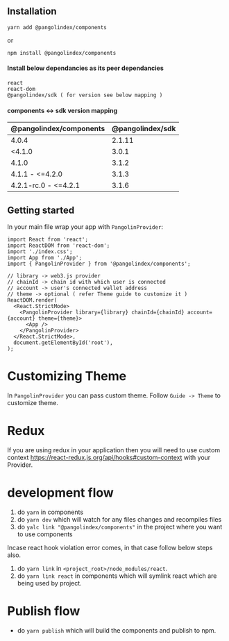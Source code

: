 

<Meta title="Guide/Introduction" component={ThemeProvider} />

## Installation

`yarn add @pangolindex/components`

or

`npm install @pangolindex/components`

#### Install below dependancies as its peer dependancies

```
react
react-dom
@pangolindex/sdk ( for version see below mapping )
```

#### components <-> sdk version mapping

| @pangolindex/components | @pangolindex/sdk |
| ----------------------- | ---------------- |
| 4.0.4                   | 2.1.11           |
| <4.1.0                  | 3.0.1            |
| 4.1.0                   | 3.1.2            |
| 4.1.1 - <=4.2.0         | 3.1.3            |
| 4.2.1-rc.0 - <=4.2.1    | 3.1.6            |

## Getting started

In your main file wrap your app with `PangolinProvider`:

```tsx
import React from 'react';
import ReactDOM from 'react-dom';
import './index.css';
import App from './App';
import { PangolinProvider } from '@pangolindex/components';

// library -> web3.js provider
// chainId -> chain id with which user is connected
// account -> user's connected wallet address
// theme -> optional ( refer Theme guide to customize it )
ReactDOM.render(
  <React.StrictMode>
    <PangolinProvider library={library} chainId={chainId} account={account} theme={theme}>
      <App />
    </PangolinProvider>
  </React.StrictMode>,
  document.getElementById('root'),
);
```

# Customizing Theme

In `PangolinProvider` you can pass custom theme. Follow `Guide -> Theme` to customize theme.

# Redux

If you are using redux in your application then you will need to use custom context https://react-redux.js.org/api/hooks#custom-context with your Provider.

# development flow

1. do `yarn` in components
2. do `yarn dev` which will watch for any files changes and recompiles files
3. do `yalc link "@pangolindex/components"` in the project where you want to use components

Incase react hook violation error comes, in that case follow below steps also.

1. do `yarn link` in `<project_root>/node_modules/react`.
2. do `yarn link react` in components which will symlink react which are being used by project.

# Publish flow

- do `yarn publish` which will build the components and publish to npm.
